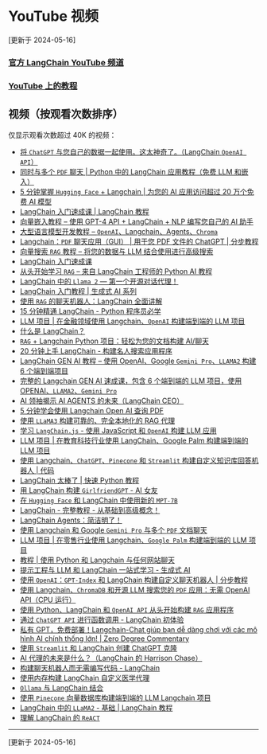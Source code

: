 # YouTube 视频

[更新于 2024-05-16]

### [官方 LangChain YouTube 频道](https://www.youtube.com/@LangChain)

### [YouTube 上的教程](/docs/additional_resources/tutorials/#tutorials)

## 视频（按观看次数排序）

仅显示观看次数超过 40K 的视频：

- [将 `ChatGPT` 与您自己的数据一起使用。这太神奇了。（LangChain `OpenAI API`）](https://youtu.be/9AXP7tCI9PI)
- [同时与多个 `PDF` 聊天 | Python 中的 LangChain 应用教程（免费 LLM 和嵌入）](https://youtu.be/dXxQ0LR-3Hg?si=pjXKhsHRzn10vOqX)
- [5 分钟掌握 `Hugging Face` + Langchain | 为您的 AI 应用访问超过 20 万个免费 AI 模型](https://youtu.be/_j7JEDWuqLE?si=psimQscN3qo2dOa9)
- [LangChain 入门速成课 | LangChain 教程](https://youtu.be/nAmC7SoVLd8?si=qJdvyG5-rnjqfdj1)
- [向量嵌入教程 – 使用 GPT-4 API + LangChain + NLP 编写您自己的 AI 助手](https://youtu.be/yfHHvmaMkcA?si=UBP3yw50cLm3a2nj)
- [大型语言模型开发教程 – `OpenAI`、Langchain、Agents、`Chroma`](https://youtu.be/xZDB1naRUlk?si=8J1q6oFHRyTkf7Y)
- [Langchain：`PDF` 聊天应用（GUI） | 用于您 PDF 文件的 ChatGPT | 分步教程](https://youtu.be/RIWbalZ7sTo?si=LbKsCcuyv0BtnrTY)
- [向量搜索 `RAG` 教程 – 将您的数据与 LLM 结合使用进行高级搜索](https://youtu.be/JEBDfGqrAUA?si=pD7oxpfwWeJCxfBt)
- [LangChain 入门速成课](https://youtu.be/lG7Uxts9SXs?si=Yte4S5afN7KNCw0F)
- [从头开始学习 `RAG` – 来自 LangChain 工程师的 Python AI 教程](https://youtu.be/sVcwVQRHIc8?si=_LN4g0vOgSdtlB3S)
- [LangChain 中的 `Llama 2` — 第一个开源对话代理！](https://youtu.be/6iHVJyX2e50?si=rtq1maPrzWKHbwVV)
- [LangChain 入门教程 | 生成式 AI 系列](https://youtu.be/cQUUkZnyoD0?si=KYz-bvcocdqGh9f_)
- [使用 `RAG` 的聊天机器人：LangChain 全面讲解](https://youtu.be/LhnCsygAvzY?si=yS7T98VLfcWdkDek)
- [15 分钟精通 LangChain - Python 程序员必学](https://youtu.be/mrjq3lFz23s?si=wkQGcSKUJjuiiEPf)
- [LLM 项目 | 在金融领域使用 Langchain、`OpenAI` 构建端到端的 LLM 项目](https://youtu.be/MoqgmWV1fm8?si=oVl-5kJVgd3a07Y_)
- [什么是 LangChain？](https://youtu.be/1bUy-1hGZpI?si=NZ0D51VM5y-DhjGe)
- [`RAG` + Langchain Python 项目：轻松为您的文档构建 AI/聊天](https://youtu.be/tcqEUSNCn8I?si=RLcWPBVLIErRqdmU)
- [20 分钟上手 LangChain - 构建名人搜索应用程序](https://youtu.be/_FpT1cwcSLg?si=X9qVazlXYucN_JBP)
- [LangChain GEN AI 教程 – 使用 OpenAI、Google `Gemini Pro`、`LLAMA2` 构建 6 个端到端项目](https://youtu.be/x0AnCE9SE4A?si=_92gJYm7kb-V2bi0)
- [完整的 Langchain GEN AI 速成课，包含 6 个端到端的 LLM 项目，使用 OPENAI、`LLAMA2`、`Gemini Pro`](https://youtu.be/aWKrL4z5H6w?si=NVLi7Yiq0ccE7xXE)
- [AI 领袖揭示 AI AGENTS 的未来（LangChain CEO）](https://youtu.be/9ZhbA0FHZYc?si=1r4P6kRvKVvEhRgE)
- [5 分钟学会使用 Langchain Open AI 查询 PDF](https://youtu.be/5Ghv-F1wF_0?si=ZZRjrWfeiFOVrcvu)
- [使用 `LLaMA3` 构建可靠的、完全本地化的 RAG 代理](https://youtu.be/-ROS6gfYIts?si=75CXA8W_BbnkIxcV)
- [学习 `LangChain.js` - 使用 JavaScript 和 `OpenAI` 构建 LLM 应用](https://youtu.be/HSZ_uaif57o?si=Icj-RAhwMT-vHaYA)
- [LLM 项目 | 在教育科技行业使用 LangChain、Google Palm 构建端到端的 LLM 项目](https://youtu.be/AjQPRomyd-k?si=eC3NT6kn02Lhpz-_)
- [使用 Langchain、`ChatGPT`、`Pinecone` 和 `Streamlit` 构建自定义知识库回答机器人 | 代码](https://youtu.be/nAKhxQ3hcMA?si=9Zd_Nd_jiYhtml5w)
- [LangChain 太棒了 | 快速 Python 教程](https://youtu.be/I4mFqyqFkxg?si=aJ66qh558OfNAczD)
- [用 LangChain 构建 `GirlfriendGPT` - AI 女友](https://youtu.be/LiN3D1QZGQw?si=kZR-lnJwixeVrjmh)
- [在 `Hugging Face` 和 LangChain 中使用新的 `MPT-7B`](https://youtu.be/DXpk9K7DgMo?si=99JDpV_ueimwJhMi)
- [LangChain - 完整教程 - 从基础到高级概念！](https://youtu.be/a89vqgK-Qcs?si=0aVO2EOqsw7GE5e3)
- [LangChain Agents：简洁明了！](https://youtu.be/Xi9Ui-9qcPw?si=DCuG7nGx8dxcfhkx)
- [使用 Langchain 和 Google `Gemini Pro` 与多个 `PDF` 文档聊天](https://youtu.be/uus5eLz6smA?si=YUwvHtaZsGeIl0WD)
- [LLM 项目 | 在零售行业使用 Langchain、`Google Palm` 构建端到端的 LLM 项目](https://youtu.be/4wtrl4hnPT8?si=_eOKPpdLfWu5UXMQ)
- [教程 | 使用 Python 和 Langchain 与任何网站聊天](https://youtu.be/bupx08ZgSFg?si=KRrjYZFnuLsstGwW)
- [提示工程与 LLM 和 LangChain 一站式学习 - 生成式 AI](https://youtu.be/t2bSApmPzU4?si=87vPQQtYEWTyu2Kx)
- [使用 `OpenAI`：`GPT-Index` 和 LangChain 构建自定义聊天机器人 | 分步教程](https://youtu.be/FIDv6nc4CgU?si=gR1u3DUG9lvzBIKK)
- [使用 Langchain、`ChromaDB` 和开源 LLM 搜索您的 `PDF` 应用：无需 OpenAI API（CPU 运行）](https://youtu.be/rIV1EseKwU4?si=UxZEoXSiPai8fXgl)
- [使用 Python、LangChain 和 `OpenAI API` 从头开始构建 `RAG` 应用程序](https://youtu.be/BrsocJb-fAo?si=hvkh9iTGzJ-LnsX-)
- [通过 `ChatGPT API` 进行函数调用 - LangChain 初体验](https://youtu.be/0-zlUy7VUjg?si=Vc6LFseckEc6qvuk)
- [私有 GPT，免费部署！Langchain-Chat giúp bạn dễ dàng chơi với các mô hình AI chính thống lớn! | Zero Degree Commentary](https://youtu.be/3LLUyaHP-3I?si=AZumEeFXsvqaLl0f)
- [使用 `Streamlit` 和 LangChain 创建 ChatGPT 克隆](https://youtu.be/IaTiyQ2oYUQ?si=WbgsYmqPDnMidSUK)
- [AI 代理的未来是什么？（LangChain 的 Harrison Chase）](https://youtu.be/pBBe1pk8hf4?si=H4vdBF9nmkNZxiHt)
- [构建聊天机器人而无需编写代码 - LangChain](https://youtu.be/KJ-ux3hre4s?si=TJuDu4bAlva1myNL)
- [使用内存构建 LangChain 自定义医学代理](https://youtu.be/6UFtRwWnHws?si=wymYad26VgigRkHy)
- [`Ollama` 与 LangChain 结合](https://youtu.be/k_1pOF1mj8k?si=RlBiCrmaR3s7SnMK)
- [使用 `Pinecone` 向量数据库构建端到端的 LLM Langchain 项目](https://youtu.be/erUfLIi9OFM?si=aHpuHXdIEmAfS4eF)
- [LangChain 中的 `LLaMA2` - 基础 | LangChain 教程](https://youtu.be/cIRzwSXB4Rc?si=FUs0OLVJpzKhut0h)
- [理解 LangChain 的 `ReACT`](https://youtu.be/Eug2clsLtFs?si=imgj534ggxlypS0d)

---------------------
[更新于 2024-05-16]